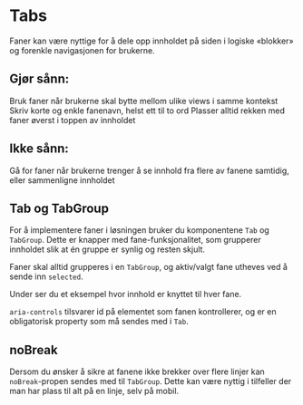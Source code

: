 
# Tabs

Faner kan være nyttige for å dele opp innholdet på siden i logiske «blokker» og forenkle navigasjonen for brukerne.

## Gjør sånn:

<CheckList>
    <CheckListItem isCross={false}>
        Bruk faner når brukerne skal bytte mellom ulike views i samme kontekst
    </CheckListItem>
    <CheckListItem isCross={false}>
        Skriv korte og enkle fanenavn, helst ett til to ord
    </CheckListItem>
    <CheckListItem isCross={false}>
        Plasser alltid rekken med faner øverst i toppen av innholdet
    </CheckListItem>
</CheckList>

## Ikke sånn:

<CheckList>
    <CheckListItem isCross={true}>
        Gå for faner når brukerne trenger å se innhold fra flere av fanene
        samtidig, eller sammenligne innholdet
    </CheckListItem>
</CheckList>

<InstallImport packageName="@sb1/ffe-tabs-react" dependencies={dependencies} />

## Tab og TabGroup

For å implementere faner i løsningen bruker du komponentene `Tab` og `TabGroup`. Dette er knapper med fane-funksjonalitet, som grupperer innholdet slik
at én gruppe er synlig og resten skjult.

Faner skal alltid grupperes i en `TabGroup`, og aktiv/valgt fane utheves ved å sende inn `selected`.

<Canvas of={TabGroupStories.Standard} />
<Controls of={TabGroupStories.Standard} />

Under ser du et eksempel hvor innhold er knyttet til hver fane.

`aria-controls` tilsvarer id på elementet som fanen kontrollerer, og er en obligatorisk property som må sendes med i `Tab`.

<Canvas of={TabGroupStories.WithContent} />

## noBreak

Dersom du ønsker å sikre at fanene ikke brekker over flere linjer kan `noBreak`-propen sendes med til `TabGroup`.
Dette kan være nyttig i tilfeller der man har plass til alt på en linje, selv på mobil.

<Canvas of={TabGroupStories.NoBreak} />

<Meta title="Komponenter/Tabs" />
